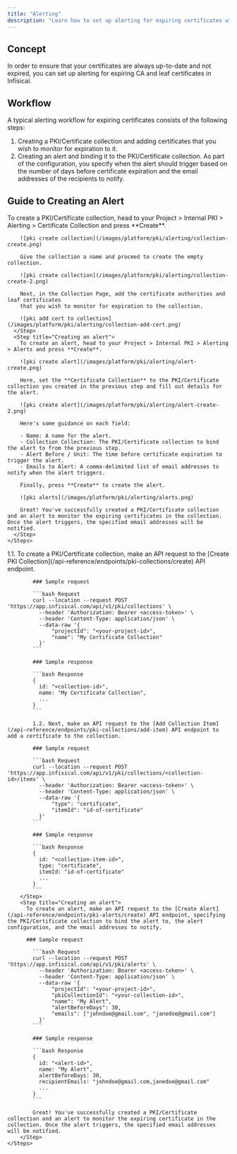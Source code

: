 ```yaml
---
title: "Alerting"
description: "Learn how to set up alerting for expiring certificates with Infisical"
---
```


## Concept

In order to ensure that your certificates are always up-to-date and not expired, you can set up alerting for expiring CA and leaf certificates in Infisical.

## Workflow

A typical alerting workflow for expiring certificates consists of the following steps:

1. Creating a PKI/Certificate collection and adding certificates that you wish to monitor for expiration to it.
2. Creating an alert and binding it to the PKI/Certificate collection. As part of the configuration, you specify when the alert should trigger based on the number of days before certificate expiration and the email addresses of the recipients to notify.

## Guide to Creating an Alert

<Tabs>
  <Tab title="Infisical UI">
    <Steps>
      <Step title="Creating a PKI/Certificate collection">
        To create a PKI/Certificate collection, head to your Project > Internal
        PKI > Alerting > Certificate Collection and press **Create**. 
        
        ![pki create collection](/images/platform/pki/alerting/collection-create.png)
        
        Give the collection a name and proceed to create the empty collection.

        ![pki create collection](/images/platform/pki/alerting/collection-create-2.png)

        Next, in the Collection Page, add the certificate authorities and leaf certificates
        that you wish to monitor for expiration to the collection.

        ![pki add cert to collection](/images/platform/pki/alerting/collection-add-cert.png)
      </Step>
      <Step title="Creating an alert">
        To create an alert, head to your Project > Internal PKI > Alerting > Alerts and press **Create**.

        ![pki create alert](/images/platform/pki/alerting/alert-create.png)

        Here, set the **Certificate Collection** to the PKI/Certificate collection you created in the previous step and fill out details for the alert.

        ![pki create alert](/images/platform/pki/alerting/alert-create-2.png)

        Here's some guidance on each field:

        - Name: A name for the alert.
        - Collection Collection: The PKI/Certificate collection to bind the alert to from the previous step.
        - Alert Before / Unit: The time before certificate expiration to trigger the alert.
        - Emails to Alert: A comma-delimited list of email addresses to notify when the alert triggers.

        Finally, press **Create** to create the alert.

        ![pki alerts](/images/platform/pki/alerting/alerts.png)

        Great! You've successfully created a PKI/Certificate collection and an alert to monitor the expiring certificates in the collection. Once the alert triggers, the specified email addresses will be notified.
      </Step>
    </Steps>

  </Tab>
  <Tab title="API">
    <Steps>
        <Step title="Creating a PKI/Certificate collection">
            1.1. To create a PKI/Certificate collection, make an API request to the [Create PKI Collection](/api-reference/endpoints/pki-collections/create) API endpoint.

            ### Sample request

            ```bash Request
            curl --location --request POST 'https://app.infisical.com/api/v1/pki/collections' \
              --header 'Authorization: Bearer <access-token>' \
              --header 'Content-Type: application/json' \
              --data-raw '{
                  "projectId": "<your-project-id>",
                  "name": "My Certificate Collection"
              }'
            ```

            ### Sample response

            ```bash Response
            {
              id: "<collection-id>",
              name: "My Certificate Collection",
              ...
            }
            ```

            1.2. Next, make an API request to the [Add Collection Item](/api-reference/endpoints/pki-collections/add-item) API endpoint to add a certificate to the collection.

            ### Sample request

            ```bash Request
            curl --location --request POST 'https://app.infisical.com/api/v1/pki/collections/<collection-id>/items' \
              --header 'Authorization: Bearer <access-token>' \
              --header 'Content-Type: application/json' \
              --data-raw '{
                  "type": "certificate",
                  "itemId": "id-of-certificate"
              }'
            ```

            ### Sample response

            ```bash Response
            {
              id: "<collection-item-id>",
              type: "certificate",
              itemId: "id-of-certificate"
              ...
            }
            ```
        </Step>
        <Step title="Creating an alert">
          To create an alert, make an API request to the [Create Alert](/api-reference/endpoints/pki-alerts/create) API endpoint, specifying the PKI/Certificate collection to bind the alert to, the alert configuration, and the email addresses to notify.

          ### Sample request

            ```bash Request
            curl --location --request POST 'https://app.infisical.com/api/v1/pki/alerts' \
              --header 'Authorization: Bearer <access-token>' \
              --header 'Content-Type: application/json' \
              --data-raw '{
                  "projectId": "<your-project-id>",
                  "pkiCollectionId": "<your-collection-id>",
                  "name": "My Alert",
                  "alertBeforeDays": 30,
                  "emails": ["johndoe@gmail.com", "janedoe@gmail.com"]
              }'
            ```

            ### Sample response

            ```bash Response
            {
              id: "<alert-id>",
              name: "My Alert",
              alertBeforeDays: 30,
              recipientEmails: "johndoe@gmail.com,janedoe@gmail.com"
              ...
            }
            ```

            Great! You've successfully created a PKI/Certificate collection and an alert to monitor the expiring certificate in the collection. Once the alert triggers, the specified email addresses will be notified.
        </Step>
    </Steps>

  </Tab>
</Tabs>
